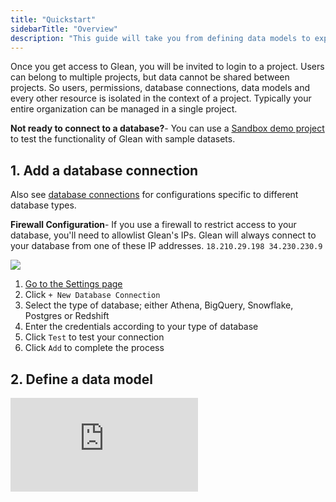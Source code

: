 ```yaml
---
title: "Quickstart"
sidebarTitle: "Overview" 
description: "This guide will take you from defining data models to exploring data and sharing data with your team."
---
```


Once you get access to Glean, you will be invited to login to a project. Users can belong to multiple projects, but data cannot be shared between projects. So users, permissions, database connections, data models and every other resource is isolated in the context of a project. Typically your entire organization can be managed in a single project.

<Info> **Not ready to connect to a database?**- You can use a [Sandbox demo project](/project-management/demo-projects) to test the functionality of Glean with sample datasets. </Info>

## 1. Add a database connection
Also see [database connections](/project-management/database-connections) for configurations specific to different database types.

<Warning> **Firewall Configuration**- If you use a firewall to restrict access to your database, you'll need to allowlist Glean's IPs.
Glean will always connect to your database from one of these IP addresses.  ```18.210.29.198
34.230.230.9``` </Warning> 

![](/imgs/quickstart.png)

1. [Go to the Settings page](https://glean.io/app/p/settings)
2. Click `+ New Database Connection`
3. Select the type of database; either Athena, BigQuery, Snowflake, Postgres or Redshift
4. Enter the credentials according to your type of database
5. Click `Test` to test your connection
6. Click `Add` to complete the process

## 2. Define a data model

<div style={{position: 'relative', paddingBottom: '62.5%', height: 0}}><iframe src="https://www.loom.com/embed/16445a878e2d4e12af36241ce581345d?hide_owner=true&hide_share=true&hide_title=true&hideEmbedTopBar=true" frameBorder={0} webkitallowfullscreen mozallowfullscreen allowFullScreen style={{position: 'absolute', top: 0, left: 0, width: '100%', height: '100%'}} /></div>

Every chart and analysis is based on a Glean data model.

1. [Go to your project homepage](https://glean.io/app/) and click `New Data Model`
Select a database connection, click on a table name, and click `Build Model`

<Info> **Using a SQL Query**- Each Glean data model is based on an underlying data table. If the data in your data isn't quite in the right format, it's possible to specify an underlying query as the basis for your data model. </Info>

3. Define the data model
    a. Edit the name of the data model at the top of the page
    b. Add additional metrics and attributes by clicking Add metric and Add Attribute next to the name of the field
    c. Create a SQL based custom metric by clicking + Add Custom Metric (see Metrics for more details)

4. Click `Save Model` then click `Open in Explore` to start exploring the data

## 3 Start interacting with your data

![](/imgs/quickstart-2.png)

1. [Go to the Data Models page](https://glean.io/app/p/data-models)
2. Click on the name of the data model we just created

<Check> You're ready to begin interacting with your data. Next, [learn how to use the Attributes Tray](/visualizing-data/Attributes-Tray) to filter and breakout your data
